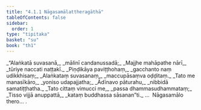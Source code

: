 ```yaml
---
title: "4.1.1 Nāgasamālattheragāthā"
tableOfContents: false
sidebar:
  order: 1
type: "tipitaka"
basket: "su"
book: "th1"
---
```



<DynamicBreadcrumb />

<Division number="267" book="th1" bookNo="19" page="269">

<Paragraph number="503" type="verses" book="th1">
_“Alaṅkatā suvasanā,_  
_mālinī candanussadā;_  
_Majjhe mahāpathe nārī,_  
_tūriye naccati naṭṭakī._  

</Paragraph>

</Division>
<Division number="268" book="th1" bookNo="19" page="269">

<Paragraph number="504" type="verses" book="th1">
_Piṇḍikāya paviṭṭhohaṃ,_  
_gacchanto naṃ udikkhisaṃ;_  
_Alaṅkataṃ suvasanaṃ,_  
_maccupāsaṃva oḍḍitaṃ._  

</Paragraph>

</Division>
<Division number="269" book="th1" bookNo="19" page="269">

<Paragraph number="505" type="verses" book="th1">
_Tato me manasīkāro,_  
_yoniso udapajjatha;_  
_Ādīnavo pāturahu,_  
_nibbidā samatiṭṭhatha._  

</Paragraph>

</Division>
<Division number="270" book="th1" bookNo="19" page="269">

<Paragraph number="506" type="verses" book="th1">
_Tato cittaṃ vimucci me,_  
_passa dhammasudhammataṃ;_  
_Tisso vijjā anuppattā,_  
_kataṃ buddhassa sāsanan”ti._  


</Paragraph>
</Division>

<Paragraph number="507" type="center" book="th1">
…  Nāgasamālo thero… .
</Paragraph>